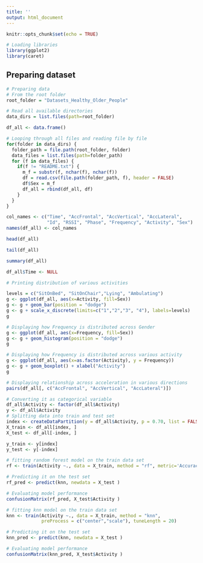```yaml
---
title: ''
output: html_document
---
```


```r
knitr::opts_chunk$set(echo = TRUE)
```

```r
# Loading libraries
library(ggplot2)
library(caret)
```


## Preparing dataset

```r
# Preparing data
# From the root folder 
root_folder = "Datasets_Healthy_Older_People"

# Read all available directories
data_dirs = list.files(path=root_folder)

df_all <- data.frame()

# Looping through all files and reading file by file
for(folder in data_dirs) {
  folder_path = file.path(root_folder, folder)
  data_files = list.files(path=folder_path)
  for (f in data_files) {
    if(f != "README.txt") {
      m_f = substr(f, nchar(f), nchar(f))
      df = read.csv(file.path(folder_path, f), header = FALSE)
      df$Sex = m_f 
      df_all = rbind(df_all, df)
    }
  }
}

col_names <- c("Time", "AccFrontal", "AccVertical", "AccLateral", 
               "Id", "RSSI", "Phase", "Frequency", "Activity", "Sex")
names(df_all) <- col_names
```



```r
head(df_all)
```
```r
tail(df_all)
```


```r
summary(df_all)
```

```r
df_all$Time <- NULL
```


```r
# Printing distribution of various activities

levels = c("SitOnBed", "SitOnChair","Lying", "Ambulating")
g <- ggplot(df_all, aes(x=Activity, fill=Sex))
g <- g + geom_bar(position = "dodge")
g <- g + scale_x_discrete(limits=c("1","2","3", "4"), labels=levels)
g
```

```r
# Displaying how Frequency is distributed across Gender
g <- ggplot(df_all, aes(x=Frequency, fill=Sex))
g <- g + geom_histogram(position = "dodge")
g
```

```r
# Displaying how Frequency is distributed across various activity
g <- ggplot(df_all, aes(x=as.factor(Activity), y = Frequency))
g <- g + geom_boxplot() + xlabel("Activity")
g
```

```r
# Displaying relationship across acceleration in various directions
pairs(df_all[, c("AccFrontal", "AccVertical", "AccLateral")])
```

```r
# Converting it as categorical variable
df_all$Activity <- factor(df_all$Activity)
y <- df_all$Activity
# Splitting data into train and test set
index <- createDataPartition(y = df_all$Activity, p = 0.70, list = FALSE)
X_train <- df_all[index, ]
X_test <- df_all[-index, ]

y_train <- y[index]
y_test <- y[-index]
```


```r
# fitting random forest model on the train data set
rf <- train(Activity ~., data = X_train, method = "rf", metric='Accuracy')

# Predicting it on the test set
rf_pred <- predict(knn, newdata = X_test )

# Evaluating model performance
confusionMatrix(rf_pred, X_test$Activity )
```

```r
# fitting knn model on the train data set
knn <- train(Activity ~., data = X_train, method = "knn",  
             preProcess = c("center","scale"), tuneLength = 20)

# Predicting it on the test set
knn_pred <- predict(knn, newdata = X_test )

# Evaluating model performance
confusionMatrix(knn_pred, X_test$Activity )
```

